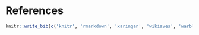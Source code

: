 # References {-}

```r
knitr::write_bib(c('knitr', 'rmarkdown', 'xaringan', 'wikiaves', 'warbleR', 'wavesurfer'), 'packages.bib')
```

<!-- This '<div id="refs"></div>' needs to 
be here if you have appendix pages 
otherwise you can remove it.-->
<div id="refs"></div> 
